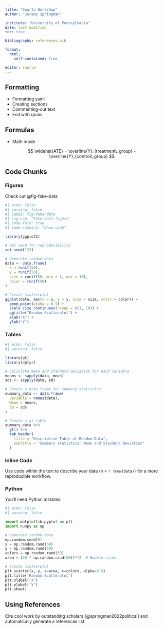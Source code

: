 ```yaml
---
title: "Quarto Workshop"
author: "Jeremy Springman"

institute: "University of Pennsylvania"
date: last-modified
toc: true

bibliography: references.bib

format: 
  html:
    self-contained: true

editor: source
---
```



## Formatting

- Formatting yaml
- Creating sections
- Commenting-out text
- End with rpubs

## Formulas

- Math mode

$$
\widehat{ATE} = \overline{Y}_{treatment\_group} - \overline{Y}_{control\_group}
$$

## Code Chunks

### Figures

Check out @fig-fake-data

```r
#| echo: false
#| warning: false
#| label: fig-fake-data
#| fig-cap: "Fake data figure"
#| code-fold: true
#| code-summary: "Show code"

library(ggplot2)

# Set seed for reproducibility
set.seed(123)

# Generate random data
data <- data.frame(
  x = runif(50),
  y = runif(50),
  size = runif(50, min = 1, max = 10),
  color = runif(50)
)

# Create scatterplot
ggplot(data, aes(x = x, y = y, size = size, color = color)) +
  geom_point(alpha = 0.5) +
  scale_size_continuous(range = c(1, 10)) +
  ggtitle("Random Scatterplot") +
  xlab("X") +
  ylab("Y")


```


### Tables

```r
#| echo: false
#| warning: false

library(gt)
library(dplyr)

# Calculate mean and standard deviation for each variable
means <- sapply(data, mean)
sds <- sapply(data, sd)

# Create a data frame for summary statistics
summary_data <- data.frame(
  Variable = names(data),
  Mean = means,
  SD = sds
)

# Create a gt table
summary_data %>%
  gt() %>%
  tab_header(
    title = "Descriptive Table of Random Data",
    subtitle = "Summary statistics: Mean and Standard Deviation"
  )


```


### Inline Code

Use code within the text to describe your data (n = `r nrow(data)`) for a more reproducible workflow.


### Python

You'll need Python installed 

```python
#| echo: false
#| warning: false

import matplotlib.pyplot as plt
import numpy as np

# Generate random data
np.random.seed(0)
x = np.random.rand(50)
y = np.random.rand(50)
colors = np.random.rand(50)
area = (30 * np.random.rand(50))**2  # Bubble sizes

# Create scatterplot
plt.scatter(x, y, s=area, c=colors, alpha=0.5)
plt.title('Random Scatterplot')
plt.xlabel('X')
plt.ylabel('Y')
plt.show()

```



## Using References

Cite cool work by outstanding scholars [@springman2022political] and automatically generate a references list.


